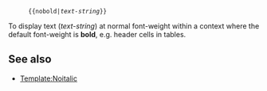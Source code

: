 <noinclude>{{documentation subpage}}</noinclude>
<!-- EDIT TEMPLATE DOCUMENTATION BELOW THIS LINE -->
: <code><nowiki>{{nobold|</nowiki>''text-string''}}</code>
To display text (''text-string'') at normal font-weight within a context where the default font-weight is '''bold''', e.g. header cells in tables.

==See also==
* [[Template:Noitalic]]

<includeonly>
<!--Categories-->
[[Category:Wikipedia formatting and function templates|{{PAGENAME}}]]

</includeonly><noinclude>
</noinclude>